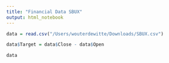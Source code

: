 ```yaml
---
title: "Financial Data SBUX"
output: html_notebook
---
```


```r
data = read.csv("/Users/wouterdewitte/Downloads/SBUX.csv")

data$Target = data$Close - data$Open

data
```



